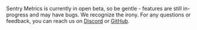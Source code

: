 <Note title="Now in beta!">

Sentry Metrics is currently in open beta, so be gentle - features are still in-progress and may have bugs. We recognize the irony.
For any questions or feedback, you can reach us on [Discord](https://discord.gg/sentry) or [GitHub](https://github.com/getsentry/sentry/discussions/64195).

</Note>
